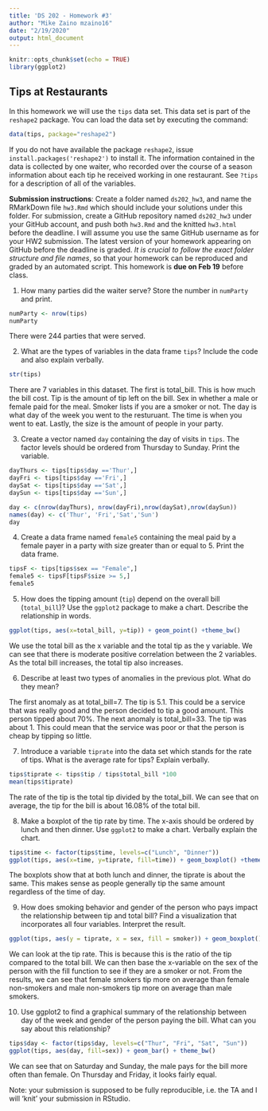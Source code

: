 ```yaml
---
title: 'DS 202 - Homework #3'
author: "Mike Zaino mzaino16"
date: "2/19/2020"
output: html_document
---
```


```r
knitr::opts_chunk$set(echo = TRUE)
library(ggplot2)
```

## Tips at Restaurants

In this homework we will use the `tips` data set. This data set is part of the `reshape2` package. You can load the data set by executing the command:
```r
data(tips, package="reshape2")
```
If you do not have available the package `reshape2`, issue `install.packages('reshape2')` to install it. The information contained in the data is collected by one waiter, who recorded over the course of a season information about each tip he received working in one restaurant. See `?tips` for a description of all of the variables. 

**Submission instructions**: Create a folder named `ds202_hw3`, and name the RMarkDown file `hw3.Rmd`  which should include your solutions under this folder. For submission, create a GitHub repository named `ds202_hw3` under your GitHub account, and push both `hw3.Rmd` and the knitted `hw3.html` before the deadline. I will assume you use the same GitHub username as for your HW2 submission. The latest version of your homework appearing on GitHub before the deadline is graded. *It is crucial to follow the exact folder structure and file names*, so that your homework can be reproduced and graded by an automated script. This homework is **due on Feb 19** before class.

1.  How many parties did the waiter serve? Store the number in `numParty` and print. 
```r
numParty <- nrow(tips)
numParty
```

There were 244 parties that were served.

2. What are the types of variables in the data frame `tips`? Include the code and also explain verbally.
```r
str(tips)
```

There are 7 variables in this dataset. The first is total_bill. This is how much the bill cost. Tip is the amount of tip left on the bill. Sex in whether a male or female paid for the meal. Smoker lists if you are a smoker or not. The day is what day of the week you went to the resturuant. The time is when you went to eat. Lastly, the size is the amount of people in your party.

3. Create a vector named `day` containing the day of visits in `tips`. The factor levels should be ordered from Thursday to Sunday. Print the variable.
```r
dayThurs <- tips[tips$day =='Thur',]
dayFri <- tips[tips$day =='Fri',]
daySat <- tips[tips$day =='Sat',]
daySun <- tips[tips$day =='Sun',]

day <- c(nrow(dayThurs), nrow(dayFri),nrow(daySat),nrow(daySun))
names(day) <- c('Thur', 'Fri','Sat','Sun')
day
```

4. Create a data frame named `female5` containing the meal paid by a female payer in a party with size greater than or equal to 5. Print the data frame.
```r
tipsF <- tips[tips$sex == "Female",]
female5 <- tipsF[tipsF$size >= 5,]
female5
```

5. How does the tipping amount (`tip`) depend on the overall bill (`total_bill`)? Use the `ggplot2` package to make a chart. Describe the relationship in words. 
```r
ggplot(tips, aes(x=total_bill, y=tip)) + geom_point() +theme_bw()
```

We use the total bill as the x variable and the total tip as the y variable. We can see that there is moderate positive correlation between the 2 variables. As the total bill increases, the total tip also increases.

6. Describe at least two types of anomalies in the previous plot. What do they mean?

The first anomaly as at total_bill=7. The tip is 5.1. This could be a service that was really good and the person decided to tip a good amount. This person tipped about 70%. The next anomaly is total_bill=33. The tip was about 1. This could mean that the service was poor or that the person is cheap by tipping so little.

7. Introduce a variable `tiprate` into the data set which stands for the rate of tips. What is the average rate for tips? Explain verbally. 
```r
tips$tiprate <- tips$tip / tips$total_bill *100
mean(tips$tiprate)
```

The rate of the tip is the total tip divided by the total_bill. We can see that on average, the tip for the bill is about 16.08% of the total bill.

8. Make a boxplot of the tip rate by time. The x-axis should be ordered by lunch and then dinner. Use `ggplot2` to make a chart. Verbally explain the chart.
```r
tips$time <- factor(tips$time, levels=c("Lunch", "Dinner"))
ggplot(tips, aes(x=time, y=tiprate, fill=time)) + geom_boxplot() +theme_bw()
``` 

The boxplots show that at both lunch and dinner, the tiprate is about the same. This makes sense as people generally tip the same amount regardless of the time of day.

9. How does smoking behavior and gender of the person who pays impact the relationship between tip and total bill? Find a visualization that incorporates all four variables. Interpret the result.
```r
ggplot(tips, aes(y = tiprate, x = sex, fill = smoker)) + geom_boxplot() + theme_bw()
```

We can look at the tip rate. This is because this is the ratio of the tip compared to the total bill. We can then base the x-variable on the sex of the person with the fill function to see if they are a smoker or not. From the results, we can see that female smokers tip more on average than female non-smokers and male non-smokers tip more on average than male smokers.

10. Use ggplot2 to find a graphical summary of the relationship between day of the week and gender of the person paying the bill. What can you say about this relationship?
```r
tips$day <- factor(tips$day, levels=c("Thur", "Fri", "Sat", "Sun"))
ggplot(tips, aes(day, fill=sex)) + geom_bar() + theme_bw()
```

We can see that on Saturday and Sunday, the male pays for the bill more often than female. On Thursday and Friday, it looks fairly equal.

Note: your submission is supposed to be fully reproducible, i.e. the TA and I will 'knit' your submission in RStudio. 
